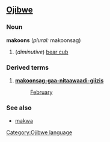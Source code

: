 ==[[Ojibwe]]==
===Noun===
'''makoons''' (''plural:'' makoonsag)

#(''diminutive'') [[bear cub]]

===Derived terms===
#'''[[namebini-giizis|makoonsag-gaa-nitaawaadi-giizis]]'''
#:[[February]]

===See also===
*[[makwa]]

[[Category:Ojibwe language]]